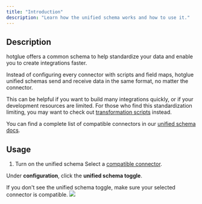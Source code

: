 ```yaml
---
title: "Introduction"
description: "Learn how the unified schema works and how to use it."
---
```


## Description
hotglue offers a common schema to help standardize your data and enable you to create integrations faster.

Instead of configuring every connector with scripts and field maps, hotglue unified schemas send and receive data in the same format, no matter the connector.

This can be helpful if you want to build many integrations quickly, or if your development resources are limited. For those who find this standardization limiting, you may want to check out [transformation scripts](https://docs.hotglue.com/docs/transformations-overview) instead.

You can find a complete list of compatible connectors in our [unified schema docs](https://hotglue.com/docs/unified).


## Usage

1. Turn on the unified schema
Select a [compatible connector](https://hotglue.com/docs/unified).

Under **configuration**, click the **unified schema toggle**.

<Info>
If you don't see the unified schema toggle, make sure your selected connector is compatible.
</Info>

<Frame title="Click confirm to delete your existing script and field map and turn on unified schema">
<img src="https://files.readme.io/c7c8cf3-Screen_Shot_2022-12-08_at_4.50.34_PM.png" />
</Frame>